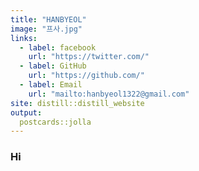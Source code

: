```yaml
---
title: "HANBYEOL"
image: "프사.jpg"
links:
  - label: facebook
    url: "https://twitter.com/"
  - label: GitHub
    url: "https://github.com/"
  - label: Email
    url: "mailto:hanbyeol1322@gmail.com"
site: distill::distill_website
output:
  postcards::jolla
---
```

### Hi

